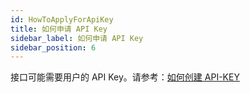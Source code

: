```yaml
---
id: HowToApplyForApiKey
title: 如何申请 API Key
sidebar_label: 如何申请 API Key
sidebar_position: 6
---
```


接口可能需要用户的 API Key。请参考：[如何创建 API-KEY](https://xtsupport.zendesk.com/hc/zh-cn/articles/900006868163-%E5%A6%82%E4%BD%95%E7%94%B3%E8%AF%B7API%E4%BA%A4%E6%98%93-%E5%A6%82%E4%BD%95%E5%88%9B%E5%BB%BAAPI%E5%AF%86%E9%92%A5-)